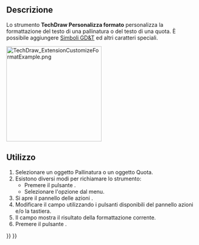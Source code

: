 <languages/>

{{Docnav/it
|[[TechDraw_ExtensionArcLengthAnnotation/it|Annotazione lunghezza Arco]]
|[[TechDraw_ExtensionCircleCenterLines/it|Linee centrali Cerchio]]
|[[TechDraw_Workbench/it|TechDraw]]
|IconL=TechDraw_ExtensionArcLengthAnnotation.svg
|IconR=TechDraw_ExtensionCircleCenterLines.svg
|IconC=Workbench_TechDraw.svg
}}

{{GuiCommand/it
|Name=TechDraw ExtensionCustomizeFormat
|Name/it=TechDraw Personalizza formato
|MenuLocation=TechDraw → Estensioni: Attributi/Modifiche → Personalizza formato etichetta
|Workbenches=[[TechDraw_Workbench/it|TechDraw]]
|Shortcut=
|Version=0.20
|SeeAlso=
}}

<span id="Description"></span>
==Descrizione==

Lo strumento '''TechDraw Personalizza formato''' personalizza la formattazione del testo di una pallinatura o del testo di una quota. È possibile aggiungere [[TechDraw_Geometric_dimensioning_and_tolerancing/it|Simboli GD&T]] ed altri caratteri speciali.

[[Image:TechDraw_ExtensionCustomizeFormatExample.png|250px]]
{{Caption|Il Pannello delle attività Personalizza formato}}

<span id="Usage"></span>
==Utilizzo==

# Selezionare un oggetto Pallinatura o un oggetto Quota.
# Esistono diversi modi per richiamare lo strumento:
#* Premere il pulsante {{Button|[[Image:TechDraw_ExtensionCustomizeFormat.svg|16px]] [[TechDraw_ExtensionCustomizeFormat/it|Personalizza formato etichetta]]}}.
#* Selezionare l'opzione {{MenuCommand|TechDraw → Estensioni: Attributi/Modifiche → [[Image:TechDraw_ExtensionCustomizeFormat.svg|16px]] Personalizza formato etichetta }} dal menu.
# Si apre il pannello delle azioni {{MenuCommand|Personalizza formato}}.
# Modificare il campo {{MenuCommand|Formato}} utilizzando i pulsanti disponibili del pannello azioni e/o la tastiera.
# Il campo {{MenuCommand|Anteprima}} mostra il risultato della formattazione corrente.
# Premere il pulsante {{Button|OK}}.


{{Docnav/it
|[[TechDraw_ExtensionArcLengthAnnotation/it|Annotazione lunghezza Arco]]
|[[TechDraw_ExtensionCircleCenterLines/it|Linee centrali Cerchio]]
|[[TechDraw_Workbench/it|TechDraw]]
|IconL=TechDraw_ExtensionArcLengthAnnotation.svg
|IconR=TechDraw_ExtensionCircleCenterLines.svg
|IconC=Workbench_TechDraw.svg
}}

{{TechDraw_Tools_navi{{#translation:}}}}
{{Userdocnavi{{#translation:}}}}